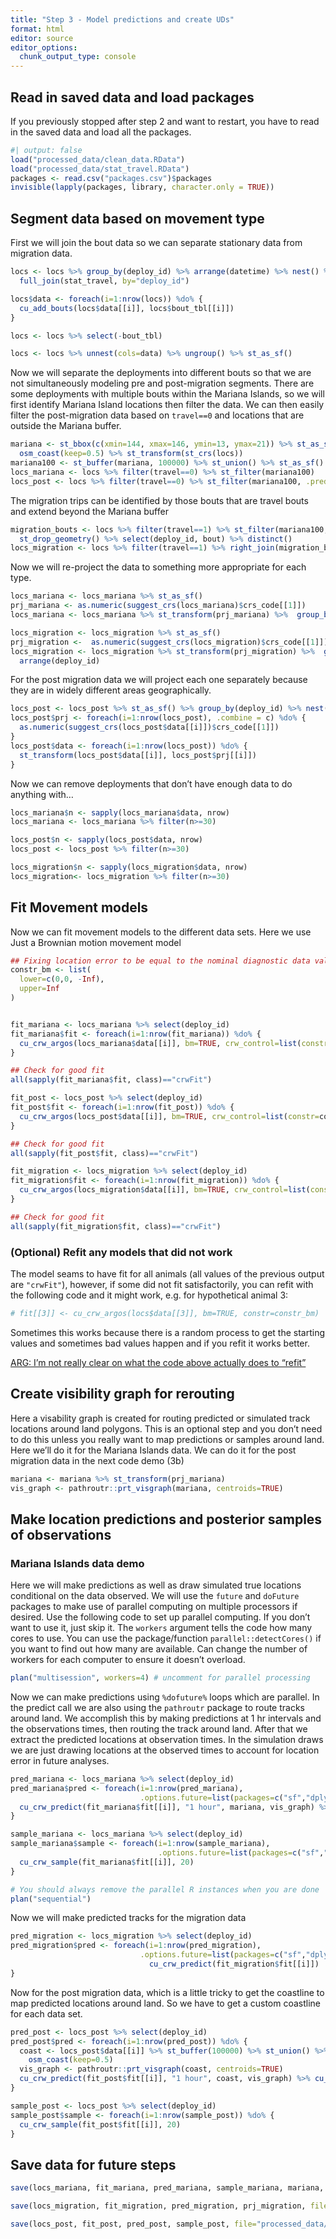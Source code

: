 ```yaml
---
title: "Step 3 - Model predictions and create UDs"
format: html
editor: source
editor_options: 
  chunk_output_type: console
---
```


## Read in saved data and load packages
If you previously stopped after step 2 and want to restart, you have to read in the saved data and load all the packages.

```r
#| output: false
load("processed_data/clean_data.RData")
load("processed_data/stat_travel.RData")
packages <- read.csv("packages.csv")$packages
invisible(lapply(packages, library, character.only = TRUE))
```

## Segment data based on movement type

First we will join the bout data so we can separate stationary data from migration data.
```r
locs <- locs %>% group_by(deploy_id) %>% arrange(datetime) %>% nest() %>%
  full_join(stat_travel, by="deploy_id")

locs$data <- foreach(i=1:nrow(locs)) %do% {
  cu_add_bouts(locs$data[[i]], locs$bout_tbl[[i]]) 
}

locs <- locs %>% select(-bout_tbl)

locs <- locs %>% unnest(cols=data) %>% ungroup() %>% st_as_sf()
```

Now we will separate the deployments into different bouts so that we are not simultaneously modeling pre and post-migration segments. There are some deployments with multiple bouts within the Mariana Islands, so we will first identify Mariana Island locations then filter the data. We can then easily filter the post-migration data based on `travel==0` and locations that are outside the Mariana buffer. 

```r
mariana <- st_bbox(c(xmin=144, xmax=146, ymin=13, ymax=21)) %>% st_as_sfc() %>% st_as_sf(crs=4326) %>%
  osm_coast(keep=0.5) %>% st_transform(st_crs(locs))
mariana100 <- st_buffer(mariana, 100000) %>% st_union() %>% st_as_sf()
locs_mariana <- locs %>% filter(travel==0) %>% st_filter(mariana100)
locs_post <- locs %>% filter(travel==0) %>% st_filter(mariana100, .predicate = st_not_within)
```

The migration trips can be identified by those bouts that are travel bouts and extend beyond the Mariana buffer

```r
migration_bouts <- locs %>% filter(travel==1) %>% st_filter(mariana100, .predicate = st_not_within) %>% 
  st_drop_geometry() %>% select(deploy_id, bout) %>% distinct()
locs_migration <- locs %>% filter(travel==1) %>% right_join(migration_bouts, by=c('deploy_id','bout'))
```

Now we will re-project the data to something more appropriate for each type. 
```r
locs_mariana <- locs_mariana %>% st_as_sf() 
prj_mariana <- as.numeric(suggest_crs(locs_mariana)$crs_code[[1]])
locs_mariana <- locs_mariana %>% st_transform(prj_mariana) %>%  group_by(deploy_id) %>% nest() %>% arrange(deploy_id)

locs_migration <- locs_migration %>% st_as_sf() 
prj_migration <-  as.numeric(suggest_crs(locs_migration)$crs_code[[1]])
locs_migration <- locs_migration %>% st_transform(prj_migration) %>%  group_by(deploy_id) %>% nest() %>%
  arrange(deploy_id)
```

For the post migration data we will project each one separately because they are in widely different areas geographically. 
```r
locs_post <- locs_post %>% st_as_sf() %>% group_by(deploy_id) %>% nest() %>% arrange(deploy_id)
locs_post$prj <- foreach(i=1:nrow(locs_post), .combine = c) %do% {
  as.numeric(suggest_crs(locs_post$data[[i]])$crs_code[[1]])
}
locs_post$data <- foreach(i=1:nrow(locs_post)) %do% {
  st_transform(locs_post$data[[i]], locs_post$prj[[i]])
}
```

Now we can remove deployments that don't have enough data to do anything with...

```r
locs_mariana$n <- sapply(locs_mariana$data, nrow)
locs_mariana <- locs_mariana %>% filter(n>=30)

locs_post$n <- sapply(locs_post$data, nrow)
locs_post <- locs_post %>% filter(n>=30)

locs_migration$n <- sapply(locs_migration$data, nrow)
locs_migration<- locs_migration %>% filter(n>=30)
```


## Fit Movement models

Now we can fit movement models to the different data sets. Here we use Just a Brownian motion movement model

```r
## Fixing location error to be equal to the nominal diagnostic data values
constr_bm <- list(
  lower=c(0,0, -Inf),
  upper=Inf
)


fit_mariana <- locs_mariana %>% select(deploy_id)
fit_mariana$fit <- foreach(i=1:nrow(fit_mariana)) %do% {
  cu_crw_argos(locs_mariana$data[[i]], bm=TRUE, crw_control=list(constr=constr_bm))
}

## Check for good fit
all(sapply(fit_mariana$fit, class)=="crwFit")

fit_post <- locs_post %>% select(deploy_id)
fit_post$fit <- foreach(i=1:nrow(fit_post)) %do% {
  cu_crw_argos(locs_post$data[[i]], bm=TRUE, crw_control=list(constr=constr_bm))
}

## Check for good fit
all(sapply(fit_post$fit, class)=="crwFit")

fit_migration <- locs_migration %>% select(deploy_id)
fit_migration$fit <- foreach(i=1:nrow(fit_migration)) %do% {
  cu_crw_argos(locs_migration$data[[i]], bm=TRUE, crw_control=list(constr=constr_bm))
}

## Check for good fit
all(sapply(fit_migration$fit, class)=="crwFit")


```


### (Optional) Refit any models that did not work
The model seams to have fit for all animals (all values of the previous output are `"crwFit"`), however, if some did not fit satisfactorily, you can refit with the following code and it might work, e.g. for hypothetical animal 3:
```r
# fit[[3]] <- cu_crw_argos(locs$data[[3]], bm=TRUE, constr=constr_bm)
```
Sometimes this works because there is a random process to get the starting values and sometimes bad values happen and if you refit it works better. 

[ARG: I'm not really clear on what the code above actually does to "refit"]{.underline}

## Create visibility graph for rerouting

Here a visability graph is created for routing predicted or simulated track locations around land polygons. This is an optional step and you don't need to do this unless you really want to map predictions or samples around land. Here we'll do it for the Mariana Islands data. We can do it for the post migration data in the next code demo (3b)

```r
mariana <- mariana %>% st_transform(prj_mariana)
vis_graph <- pathroutr::prt_visgraph(mariana, centroids=TRUE)
```


## Make location predictions and posterior samples of observations 

### Mariana Islands data demo

Here we will make predictions as well as draw simulated true locations conditional on the data observed. We will use the `future` and `doFuture` packages to make use of parallel computing on multiple processors if desired. Use the following code to set up parallel computing. If you don't want to use it, just skip it. The `workers` argument tells the code how many cores to use. You can use the package/function `parallel::detectCores()` if you want to find out how many are available. Can change the number of workers for each computer to ensure it doesn't overload.
```r
plan("multisession", workers=4) # uncomment for parallel processing
```

Now we can make predictions using `%dofuture%` loops which are parallel. In the predict call we are also using the `pathroutr` package to route tracks around land. We accomplish this by making predictions at 1 hr intervals and the observations times, then routing the track around land. After that we extract the predicted locations at observation times. In the simulation draws we are just drawing locations at the observed times to account for location error in future analyses. 

```r
pred_mariana <- locs_mariana %>% select(deploy_id)
pred_mariana$pred <- foreach(i=1:nrow(pred_mariana), 
                             .options.future=list(packages=c("sf","dplyr","crawlUtils"), seed=TRUE)) %dofuture% {
  cu_crw_predict(fit_mariana$fit[[i]], "1 hour", mariana, vis_graph) %>% cu_extract_obst(locs_mariana$data[[i]])
}

sample_mariana <- locs_mariana %>% select(deploy_id)
sample_mariana$sample <- foreach(i=1:nrow(sample_mariana), 
                                 .options.future=list(packages=c("sf","dplyr","crawlUtils"), seed=TRUE)) %dofuture% {
  cu_crw_sample(fit_mariana$fit[[i]], 20)
}

# You should always remove the parallel R instances when you are done
plan("sequential")
```

Now we will make predicted tracks for the migration data
```r
pred_migration <- locs_migration %>% select(deploy_id)
pred_migration$pred <- foreach(i=1:nrow(pred_migration), 
                             .options.future=list(packages=c("sf","dplyr","crawlUtils"))) %do% {
                               cu_crw_predict(fit_migration$fit[[i]]) 
}
```

Now for the post migration data, which is a little tricky to get the coastline to map predicted locations around land. So we have to get a custom coastline for each data set.

```r
pred_post <- locs_post %>% select(deploy_id)
pred_post$pred <- foreach(i=1:nrow(pred_post)) %do% {
  coast <- locs_post$data[[i]] %>% st_buffer(100000) %>% st_union() %>% st_as_sf() %>% 
    osm_coast(keep=0.5)
  vis_graph <- pathroutr::prt_visgraph(coast, centroids=TRUE)
  cu_crw_predict(fit_post$fit[[i]], "1 hour", coast, vis_graph) %>% cu_extract_obst(locs_post$data[[i]])
}

sample_post <- locs_post %>% select(deploy_id)
sample_post$sample <- foreach(i=1:nrow(sample_post)) %do% {
  cu_crw_sample(fit_post$fit[[i]], 20)
}
```


## Save data for future steps

```r
save(locs_mariana, fit_mariana, pred_mariana, sample_mariana, mariana, prj_mariana, file="processed_data/pred_sample_mariana.RData")
```

```r
save(locs_migration, fit_migration, pred_migration, prj_migration, file="processed_data/pred_sample_migration.RData")
```

```r
save(locs_post, fit_post, pred_post, sample_post, file="processed_data/pred_sample_post.RData")
```


